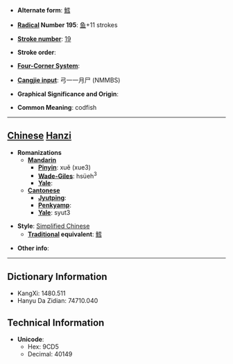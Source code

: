 * '''Alternate form''': [[鱈]]

* '''[[Wiktionary:Chinese radical index| Radical]] Number 195''': [[Wiktionary:Chinese radical index 鱼|鱼]]+11 strokes

* '''[[Wiktionary:Chinese total strokes index|Stroke number]]''': [[Wiktionary:Chinese total strokes index 19|19]]

* '''Stroke order''': 

* '''[[Wiktionary:Chinese four corner index|Four-Corner System]]''': 

* '''[[Wiktionary:Chinese Cangjie index|Cangjie input]]''': 弓一一月尸 (NMMBS)

* '''Graphical Significance and Origin''': 

* '''Common Meaning''': codfish

----

== [[Chinese]] [[Hanzi]] ==

* '''Romanizations'''
** '''[[Mandarin]]'''
*** '''[[Pinyin]]''': xuě (xue3)
*** '''[[Wade-Giles]]''': hsüeh<sup>3</sup>
*** '''[[Yale]]''': 
** '''[[Cantonese]]'''
*** '''[[Jyutping]]''':
*** '''[[Penkyamp]]''': 
*** '''[[Yale]]''': syut3

* '''Style''': [[Simplified Chinese]] 
** '''[[Traditional Chinese|Traditional]] equivalent''': [[鱈]]

* '''Other info''': 

----

== Dictionary Information ==

* KangXi: 1480.511
* Hanyu Da Zidian: 74710.040

== Technical Information ==

* '''Unicode''':
** Hex: 9CD5
** Decimal: 40149